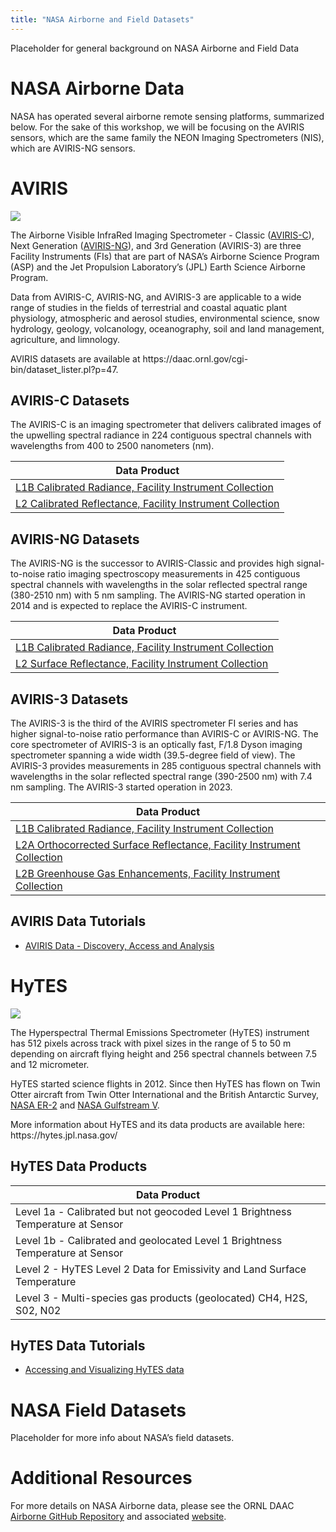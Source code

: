 ```yaml
---
title: "NASA Airborne and Field Datasets"
---
```


Placeholder for general background on NASA Airborne and Field Data

# NASA Airborne Data

NASA has operated several airborne remote sensing platforms, summarized below. For the sake of this workshop, we will be focusing on the AVIRIS sensors, which are the same family the NEON Imaging Spectrometers (NIS), which are AVIRIS-NG sensors.

# AVIRIS
![](../img/aviris.png)

The Airborne Visible InfraRed Imaging Spectrometer - Classic ([AVIRIS-C](https://aviris.jpl.nasa.gov/)), Next Generation ([AVIRIS-NG](https://avirisng.jpl.nasa.gov/)), and 3rd Generation (AVIRIS-3) are three Facility Instruments (FIs) that are part of NASA's Airborne Science Program (ASP) and the Jet Propulsion Laboratory's (JPL) Earth Science Airborne Program. 

Data from AVIRIS-C, AVIRIS-NG, and AVIRIS-3 are applicable to a wide range of studies in the fields of terrestrial and coastal aquatic plant physiology, atmospheric and aerosol studies, environmental science, snow hydrology, geology, volcanology, oceanography, soil and land management, agriculture, and limnology.

AVIRIS datasets are available at https://daac.ornl.gov/cgi-bin/dataset_lister.pl?p=47.

## AVIRIS-C Datasets
The AVIRIS-C is an imaging spectrometer that delivers calibrated images of the upwelling spectral radiance in 224 contiguous spectral channels with wavelengths from 400 to 2500 nanometers (nm). 

| Data Product |
| --- |
| [L1B Calibrated Radiance, Facility Instrument Collection](https://doi.org/10.3334/ORNLDAAC/2155) |
| [L2 Calibrated Reflectance, Facility Instrument Collection](https://doi.org/10.3334/ORNLDAAC/2154) |

## AVIRIS-NG Datasets
The AVIRIS-NG is the successor to AVIRIS-Classic and provides high signal-to-noise ratio imaging spectroscopy measurements in 425 contiguous spectral channels with wavelengths in the solar reflected spectral range (380-2510 nm) with 5 nm sampling. The AVIRIS-NG started operation in 2014 and is expected to replace the AVIRIS-C instrument. 

| Data Product |
| --- |
| [L1B Calibrated Radiance, Facility Instrument Collection](https://doi.org/10.3334/ORNLDAAC/2095) |
| [L2 Surface Reflectance, Facility Instrument Collection](https://doi.org/10.3334/ORNLDAAC/2110) |

## AVIRIS-3 Datasets
The AVIRIS-3 is the third of the AVIRIS spectrometer FI series and has higher signal-to-noise ratio performance than AVIRIS-C or AVIRIS-NG. The core spectrometer of AVIRIS-3 is an optically fast, F/1.8 Dyson imaging spectrometer spanning a wide width (39.5-degree field of view). The AVIRIS-3 provides measurements in 285 contiguous spectral channels with wavelengths in the solar reflected spectral range (390-2500 nm) with 7.4 nm sampling. The AVIRIS-3 started operation in 2023. 

| Data Product |
| --- |
| [L1B Calibrated Radiance, Facility Instrument Collection](https://doi.org/10.3334/ORNLDAAC/2356) |
| [L2A Orthocorrected Surface Reflectance, Facility Instrument Collection](https://doi.org/10.3334/ORNLDAAC/2357) |
| [L2B Greenhouse Gas Enhancements, Facility Instrument Collection](https://doi.org/10.3334/ORNLDAAC/2358) |


## AVIRIS Data Tutorials
- [AVIRIS Data - Discovery, Access and Analysis](https://github.com/ornldaac/airborne/blob/main/events/2025-SBG/notebooks/AVIRIS-NG_L3_BioSCape.ipynb)

# HyTES
![](../img/hytes.png)

The Hyperspectral Thermal Emissions Spectrometer (HyTES) instrument has 512 pixels across track with pixel sizes in the range of 5 to 50 m depending on aircraft flying height and 256 spectral channels between 7.5 and 12 micrometer. 

HyTES started science flights in 2012. Since then HyTES has flown on Twin Otter aircraft from Twin Otter International and the British Antarctic Survey, [NASA ER-2](https://airbornescience.nasa.gov/aircraft/ER-2_-_AFRC) and [NASA Gulfstream V](httphttps://airbornescience.nasa.gov/aircraft/Gulfstream_V_-_JSC).

More information about HyTES and its data products are available here: https://hytes.jpl.nasa.gov/

## HyTES Data Products
| Data Product |
| --- |
| Level 1a - Calibrated but not geocoded Level 1 Brightness Temperature at Sensor | 
| Level 1b - Calibrated and geolocated Level 1 Brightness Temperature at Sensor |
| Level 2 - HyTES Level 2 Data for Emissivity and Land Surface Temperature |
| Level 3 - Multi-species gas products (geolocated) CH4, H2S, S02, N02 |

## HyTES Data Tutorials

- [Accessing and Visualizing HyTES data](https://github.com/ornldaac/airborne/blob/main/events/2025-SBG/notebooks/hytes_access.ipynb)

# NASA Field Datasets

Placeholder for more info about NASA's field datasets.

# Additional Resources

For more details on NASA Airborne data, please see the ORNL DAAC [Airborne GitHub Repository](https://github.com/ornldaac/airborne) and associated [website](https://ornldaac.github.io/airborne/README.html).



